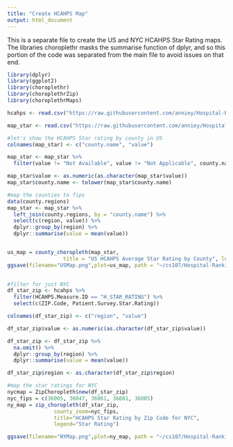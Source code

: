 ```yaml
---
title: "Create HCAHPS Map"
output: html_document
---
```


This is a separate file to create the US and NYC HCAHPS Star Rating maps. The libraries choroplethr masks the summarise function of dplyr, and so this portion of the code was separated from the main file to avoid issues on that end.

```r
library(dplyr)
library(ggplot2)
library(choroplethr)
library(choroplethrZip) 
library(choroplethrMaps)

hcahps <- read.csv("https://raw.githubusercontent.com/anniey/Hospital-Ranking-CS107/master/Raw%20Data/hcahps.csv") #national

map_star <- read.csv("https://raw.githubusercontent.com/anniey/Hospital-Ranking-CS107/master/Raw%20Data/For%20Map%20only.csv")

#let's show the HCAHPS Star rating by county in US
colnames(map_star) <- c("county.name", "value")

map_star <- map_star %>%
  filter(value != "Not Available", value != "Not Applicable", county.name != "")

map_star$value <- as.numeric(as.character(map_star$value)) 
map_star$county.name <- tolower(map_star$county.name)

#map the counties to fips
data(county.regions)
map_star <- map_star %>%
  left_join(county.regions, by = "county.name") %>%
  select(c(region, value)) %>%
  dplyr::group_by(region) %>%
  dplyr::summarise(value = mean(value))


us_map = county_choropleth(map_star, 
                  title = "US HCAHPS Average Star Rating by County", legend = "Average Star Rating")
ggsave(filename="USMap.png",plot=us_map, path = "~/cs107/Hospital-Ranking-CS107")
  
```

```r
#filter for just NYC
df_star_zip <- hcahps %>%
  filter(HCAHPS.Measure.ID == "H_STAR_RATING") %>%
  select(c(ZIP.Code, Patient.Survey.Star.Rating)) 

colnames(df_star_zip) <- c("region", "value")

df_star_zip$value <- as.numeric(as.character(df_star_zip$value)) 

df_star_zip <- df_star_zip %>%
  na.omit() %>%
  dplyr::group_by(region) %>%
  dplyr::summarise(value = mean(value))

df_star_zip$region <- as.character(df_star_zip$region)

#map the star ratings for NYC
nycmap = ZipChoropleth$new(df_star_zip)
nyc_fips = c(36005, 36047, 36061, 36081, 36085)
ny_map = zip_choropleth(df_star_zip, 
               county_zoom=nyc_fips, 
               title="HCAHPS Star Rating by Zip Code for NYC",
               legend="Star Rating")

ggsave(filename="NYMap.png",plot=ny_map, path = "~/cs107/Hospital-Ranking-CS107")

```


